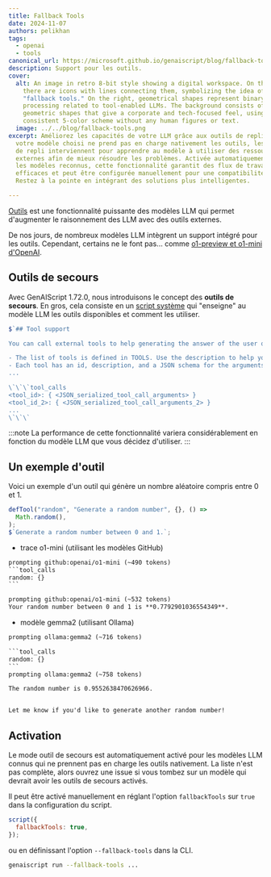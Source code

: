 ```yaml
---
title: Fallback Tools
date: 2024-11-07
authors: pelikhan
tags:
  - openai
  - tools
canonical_url: https://microsoft.github.io/genaiscript/blog/fallback-tools
description: Support pour les outils.
cover:
  alt: An image in retro 8-bit style showing a digital workspace. On the left,
    there are icons with lines connecting them, symbolizing the idea of
    "fallback tools." On the right, geometrical shapes represent binary code
    processing related to tool-enabled LLMs. The background consists of basic
    geometric shapes that give a corporate and tech-focused feel, using a
    consistent 5-color scheme without any human figures or text.
  image: ../../blog/fallback-tools.png
excerpt: Améliorez les capacités de votre LLM grâce aux outils de repli. Lorsque
  votre modèle choisi ne prend pas en charge nativement les outils, les outils
  de repli interviennent pour apprendre au modèle à utiliser des ressources
  externes afin de mieux résoudre les problèmes. Activée automatiquement pour
  les modèles reconnus, cette fonctionnalité garantit des flux de travail
  efficaces et peut être configurée manuellement pour une compatibilité accrue.
  Restez à la pointe en intégrant des solutions plus intelligentes.

---
```



<BlogNarration />

[Outils](../../reference/scripts/tools/) est une fonctionnalité puissante des modèles LLM qui permet d'augmenter le raisonnement des LLM avec des outils externes.

De nos jours, de nombreux modèles LLM intègrent un support intégré pour les outils. Cependant, certains ne le font pas... comme [o1-preview et o1-mini d'OpenAI](https://platform.openai.com/docs/guides/reasoning).

## Outils de secours

Avec GenAIScript 1.72.0, nous introduisons le concept des **outils de secours**. En gros, cela consiste en un [script système](../../reference/scripts/system#systemtool_calls/) qui "enseigne" au modèle LLM les outils disponibles et comment les utiliser.

```js wrap
$`## Tool support

You can call external tools to help generating the answer of the user questions.

- The list of tools is defined in TOOLS. Use the description to help you choose the best tools.
- Each tool has an id, description, and a JSON schema for the arguments.
...

\`\`\`tool_calls
<tool_id>: { <JSON_serialized_tool_call_arguments> }
<tool_id_2>: { <JSON_serialized_tool_call_arguments_2> }
...
\`\`\`
```

:::note
La performance de cette fonctionnalité variera considérablement en fonction du modèle LLM que vous décidez d'utiliser.
:::

## Un exemple d'outil

Voici un exemple d'un outil qui génère un nombre aléatoire compris entre 0 et 1.

```js
defTool("random", "Generate a random number", {}, () =>
  Math.random(),
);
$`Generate a random number between 0 and 1.`;
```

* trace o1-mini (utilisant les modèles GitHub)

````txt
prompting github:openai/o1-mini (~490 tokens)
```tool_calls
random: {}
```

prompting github:openai/o1-mini (~532 tokens)
Your random number between 0 and 1 is **0.7792901036554349**.
````

* modèle gemma2 (utilisant Ollama)

````txt
prompting ollama:gemma2 (~716 tokens)

```tool_calls
random: {}
```
prompting ollama:gemma2 (~758 tokens)

The random number is 0.9552638470626966.


Let me know if you'd like to generate another random number!
````

## Activation

Le mode outil de secours est automatiquement activé pour les modèles LLM connus qui ne prennent pas en charge les outils nativement. La liste n'est pas complète, alors ouvrez une issue si vous tombez sur un modèle qui devrait avoir les outils de secours activés.

Il peut être activé manuellement en réglant l'option `fallbackTools` sur `true` dans la configuration du script.

```js
script({
  fallbackTools: true,
});
```

ou en définissant l'option `--fallback-tools` dans la CLI.

```sh
genaiscript run --fallback-tools ...
```
